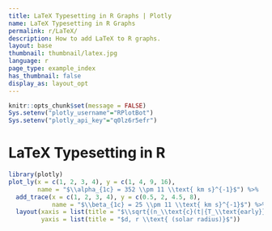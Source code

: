 ```yaml
---
title: LaTeX Typesetting in R Graphs | Plotly
name: LaTeX Typesetting in R Graphs
permalink: r/LaTeX/
description: How to add LaTeX to R graphs.
layout: base
thumbnail: thumbnail/latex.jpg
language: r
page_type: example_index
has_thumbnail: false
display_as: layout_opt
---
```


```r
knitr::opts_chunk$set(message = FALSE)
Sys.setenv("plotly_username"="RPlotBot")
Sys.setenv("plotly_api_key"="q0lz6r5efr")
```
# LaTeX Typesetting in R
```r

library(plotly)
plot_ly(x = c(1, 2, 3, 4), y = c(1, 4, 9, 16),
        name = "$\\alpha_{1c} = 352 \\pm 11 \\text{ km s}^{-1}$") %>%
  add_trace(x = c(1, 2, 3, 4), y = c(0.5, 2, 4.5, 8),
            name = "$\\beta_{1c} = 25 \\pm 11 \\text{ km s}^{-1}$") %>%
  layout(xaxis = list(title = "$\\sqrt{(n_\\text{c}(t|{T_\\text{early}}))}$"),
         yaxis = list(title = "$d, r \\text{ (solar radius)}$"))

```

